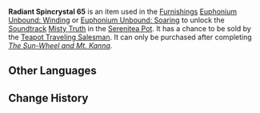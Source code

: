 {{Item Infobox
|id           = 141065
|image        = Item Radiant Spincrystal.png
|type         = Adventure Items
|group        = Radiant Spincrystals
|rarity       = 4
|invCategory  = Precious Items
|description  = This wondrous crystal contains a certain rhythm, like something beautiful woven from delicate silk. These items can be found throughout the mainland or from merchants who collect curios. The tune held within this crystal can be revivified in your [[Serenitea Pot]] using either "[[Euphonium Unbound: Winding]]" or "[[Euphonium Unbound: Soaring]]." The tune contained within this [[Radiant Spincrystal]] is "[[Misty Truth]]."
|source1      = [[Chubby]]
|track        = Misty Truth
}}
'''Radiant Spincrystal 65''' is an item used in the [[Furnishings]] [[Euphonium Unbound: Winding]] or [[Euphonium Unbound: Soaring]] to unlock the [[Soundtrack]] [[Misty Truth]] in the [[Serenitea Pot]]. It has a chance to be sold by the [[Teapot Traveling Salesman]]. It can only be purchased after completing ''[[The Sun-Wheel and Mt. Kanna]]''.

==Other Languages==
{{Other Languages
|default_hidden = 1
|en      = Radiant Spincrystal 65
|zhs     = 旋曜玉帛・其六十五
|zhs_rm  = Xuán Yào Yùbó - Qí Liùshíwǔ
|zht     = 旋曜玉帛・其六十五
|zht_rm  = Xuán Yào Yùbó - Qí Liùshíwǔ
|ja      = 旋曜玉帛・65
|ja_rm   = Sen'you Gyokuhaku - Rokujuugo{{Assumed}}
|ko      = 빛나는 결정・65
|ko_rm   = Bitnaneun Gyeoljeong 65
|es      = Girocristal radiante (65)
|fr      = Gyrocristal radiant 65
|ru      = Лучистый кристалл {{tt|65|}}
|th      = Radiant Spincrystal 65
|vi      = Ngọc Thạch Âm Vang 65
|de      = Strahlender Drehkristall LXV
|id      = Radiant Spincrystal 65
|pt      = Cristal Rodopiante Radiante 65
}}

==Change History==
{{Change History|2.6}}